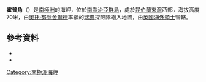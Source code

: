 {{coord|54|17|S|36|29|W|source:GNIS|display=title}}

'''霍普角'''（{{lang-en|Hope Point}}）是[[南極洲|南極洲]]的海岬，位於[[南喬治亞群島|南喬治亞群島]]，處於[[昆伯蘭東灣|昆伯蘭東灣]]西部，海拔高度70米，由[[奧托·努登舍爾德|奧托·努登舍爾德]]率領的[[瑞典|瑞典]]探險隊繪入地圖，由[[英國海外領土|英國海外領土]]管轄。

==參考資料==
*{{cite gnis | type = antarid | id = 6974| name = Hope Point | accessdate = 2012-06-25}}
*{{usgs-gazetteer|id=6974}}

{{Antarctica-geo-stub}}
[[Category:南極洲海岬|Category:南極洲海岬]]